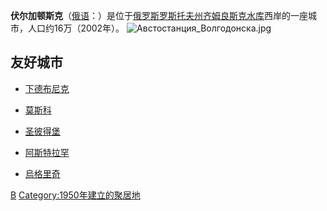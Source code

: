 '''伏尔加顿斯克'''（[[俄语|俄语]]：'''{{lang|ru|Волгодо́нск}}'''）是位于[[俄罗斯|俄罗斯]][[罗斯托夫州|罗斯托夫州]][[齐姆良斯克水库|齐姆良斯克水库]]西岸的一座城市，人口约16万（2002年）。
[[File:Австостанция_Волгодонска.jpg|thumb]]
==友好城市==
* {{BGR}}[[下德布尼克|下德布尼克]]
* {{RUS}}[[莫斯科|莫斯科]] 
* {{RUS}}[[圣彼得堡|圣彼得堡]] 
* {{RUS}}[[阿斯特拉罕|阿斯特拉罕]] 
* {{RUS}}[[烏格里奇|烏格里奇]] 

{{Russia-geo-stub}}

[[Category:罗斯托夫州城市|В]]
[[Category:1950年建立的聚居地|Category:1950年建立的聚居地]]